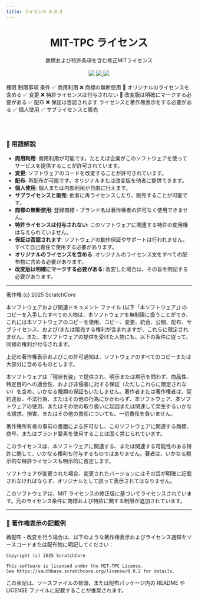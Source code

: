 ```yaml
---
title: ライセンス 0.0.2
---
```



<h1
  align="center"
  className="x:tracking-tight x:text-slate-900 x:dark:text-slate-100 x:font-bold x:mt-2 x:text-4xl"
>
  MIT-TPC ライセンス
</h1>

<div align="center" className="mt-6">
  商標および特許条項を含む修正MITライセンス
</div>

<br />

<div
  align="center"
  className="flex flex-warp justify-center items-center gap-2 w-fit mx-auto"
>
  <a>
    <img src="https://img.shields.io/badge/バージョン-0.0.2-blue" />
  </a>
  <a href="https://github.com/toakiryu" target="_blank">
    <img src="https://img.shields.io/badge/著者-桐生トア-blue" />
  </a>
  <a>
    <img src="https://img.shields.io/badge/最終更新日-2025\06\09-blue" />
  </a>
</div>

<br />

<Table className="w-fit max-w-full mx-auto">
  <thead>
    <Table.Tr>
      <Table.Th>権限</Table.Th>
      <Table.Th>制限事項</Table.Th>
      <Table.Th>条件</Table.Th>
    </Table.Tr>
  </thead>
  <tbody>
    <Table.Tr>
      <Table.Td>✅ 商用利用</Table.Td>
      <Table.Td>❌ 商標の無断使用</Table.Td>
      <Table.Td>📜 オリジナルのライセンスを含める</Table.Td>
    </Table.Tr>
    <Table.Tr>
      <Table.Td>✅ 変更</Table.Td>
      <Table.Td>❌ 特許ライセンスは付与されない</Table.Td>
      <Table.Td>📛 改変版は明確にマークする必要がある</Table.Td>
    </Table.Tr>
    <Table.Tr>
      <Table.Td>✅ 配布</Table.Td>
      <Table.Td>❌ 保証は否認されます</Table.Td>
      <Table.Td>ライセンスと著作権表示をする必要がある</Table.Td>
    </Table.Tr>
    <Table.Tr>
      <Table.Td>✅ 個人使用</Table.Td>
      <Table.Td />
      <Table.Td />
    </Table.Tr>
    <Table.Tr>
      <Table.Td>✅ サブライセンスと販売</Table.Td>
      <Table.Td />
      <Table.Td />
    </Table.Tr>
  </tbody>
</Table>

<br />

### 📖 用語解説

- **商用利用**: 商用利用が可能です。たとえば企業がこのソフトウェアを使ってサービスを提供することが許可されています。
- **変更**: ソフトウェアのコードを改変することが許可されています。
- **配布**: 再配布が可能です。オリジナルまたは改変版を他者に提供できます。
- **個人使用**: 個人または内部利用が自由に行えます。
- **サブライセンスと販売**: 他者に再ライセンスしたり、販売することが可能です。
- **商標の無断使用**: 登録商標・ブランド名は著作権者の許可なく使用できません。
- **特許ライセンスは付与されない**: このソフトウェアに関連する特許の使用権は与えられていません。
- **保証は否認されます**: ソフトウェアの動作保証やサポートは行われません。すべて自己責任で使用する必要があります。
- **オリジナルのライセンスを含める**: オリジナルのライセンス文をすべての配布物に含める必要があります。
- **改変版は明確にマークする必要がある**: 改変した場合は、その旨を明記する必要があります。

---

著作権 (c) 2025 ScratchCore

本ソフトウェアおよび関連ドキュメント ファイル (以下「本ソフトウェア」) のコピーを入手したすべての人物は、本ソフトウェアを無制限に扱うことができ、これには本ソフトウェアのコピーを使用、コピー、変更、統合、公開、配布、サブライセンス、および/または販売する権利が含まれますが、これらに限定されません。また、本ソフトウェアの提供を受けた人物にも、以下の条件に従って、同様の権利が付与されます。

上記の著作権表示およびこの許可通知は、ソフトウェアのすべてのコピーまたは大部分に含めるものとします。

本ソフトウェアは「現状有姿」で提供され、明示または黙示を問わず、商品性、特定目的への適合性、および非侵害に対する保証（ただしこれらに限定されない）を含め、いかなる種類の保証もいたしません。著作者または著作権者は、契約違反、不法行為、またはその他の行為にかかわらず、本ソフトウェア、本ソフトウェアの使用、またはその他の取り扱いに起因または関連して発生するいかなる請求、損害、またはその他の責任についても、一切責任を負いません。

著作権所有者の事前の書面による許可なし、このソフトウェアに関連する商標、商号、またはブランド要素を使用することは固く禁じられています。

このライセンスは、本ソフトウェアに関連する、または関連する可能性のある特許に関して、いかなる権利も付与するものではありません。著者は、いかなる黙示的な特許ライセンスも明示的に否定します。

ソフトウェアが変更された場合、変更されたバージョンにはその旨が明確に記載されなければならず、オリジナルとして誤って表示されてはなりません。

このソフトウェアは、MIT ライセンスの修正版に基づいてライセンスされています。元のライセンス条件に商標および特許に関する制限が追加されています。

---

### 📌 著作権表示の記載例

再配布・改変を行う場合は、以下のような著作権表示およびライセンス通知をソースコードまたは配布物に明記してください：

```
Copyright (c) 2025 ScratchCore

This software is licensed under the MIT-TPC License.
See https://sauthbase.scratchcore.org/license/0.0.2 for details.
```

この表記は、ソースファイルの冒頭、または配布パッケージ内の README や LICENSE ファイルに記載することが推奨されます。
